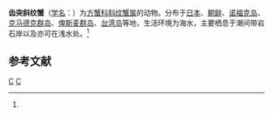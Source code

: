 {{Speciesbox
| taxon = Plagusia dentipes
| image = Specimen of Plagusia dentipes.JPG
| binomial_authority = (de Haan, 1835)<ref name='id12042'>{{cite web| url =http://www.bioinfo.cn/db05/BjdwSpecies.php?action=view&id=12042| title =齿突斜纹蟹| work =《中国动物物种编目数据库》| publisher =中国科学院微生物研究所| author =中国科学院动物研究所| accessdate =2009-04-28| deadurl =yes| archiveurl =https://web.archive.org/web/20160305020307/http://www.bioinfo.cn/db05/BjdwSpecies.php?action=view&id=12042| archivedate =2016-03-05}}</ref>
}}

'''齿突斜纹蟹'''（[[学名|学名]]：{{lang|la|''Plagusia dentipes''}}）为[[方蟹科|方蟹科]][[斜纹蟹属|斜纹蟹属]]的动物。分布于[[日本|日本]]、[[朝鲜|朝鲜]]、[[诺福克岛|诺福克岛]]、[[克马德克群岛|克马德克群岛]]、[[俾斯麦群岛|俾斯麦群岛]]、[[台湾岛|台湾岛]]等地，生活环境为海水，主要栖息于潮间带岩石岸以及亦可在浅水处。<ref name='id12042'/>

== 参考文献 ==
{{reflist}}

{{Wikispecies|Plagusia dentipes}}
{{螃蟹小作品}}

{{Taxonbar}}
[[Category:_1835年描述的动物|C]]
[[Category:斜纹蟹属|C]]